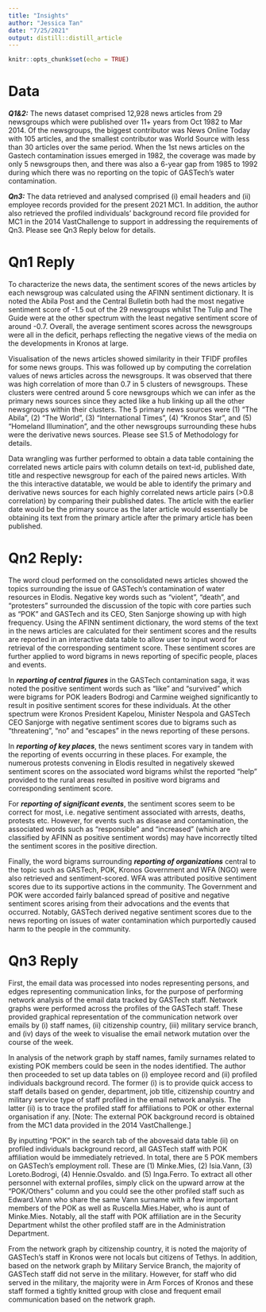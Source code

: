 ```yaml
---
title: "Insights"
author: "Jessica Tan"
date: "7/25/2021"
output: distill::distill_article
---
```


```r
knitr::opts_chunk$set(echo = TRUE)
```

# Data

***Q1&2:*** The news dataset comprised 12,928 news articles from 29 newsgroups which were published over 11+ years from Oct 1982 to Mar 2014.  Of the newsgroups, the biggest contributor was News Online Today with 105 articles, and the smallest contributor was World Source with less than 30 articles over the same period. When the 1st news articles on the Gastech contamination issues emerged in 1982, the coverage was made by only 5 newsgroups then, and there was also a 6-year gap from 1985 to 1992 during which there was no reporting on the topic of GASTech's water contamination. 


***Qn3:*** The data retrieved and analysed comprised (i) email headers and (ii) employee records provided for the present 2021 MC1. In addition, the author also retrieved the profiled individuals’ background record file provided for MC1 in the 2014 VastChallenge to support in addressing the requirements of Qn3. Please see Qn3 Reply below for details. 


# Qn1 Reply

To characterize the news data, the sentiment scores of the news articles by each newsgroup was calculated using the AFINN sentiment dictionary. It is noted the Abila Post and the Central Bulletin both had the most negative sentiment score of -1.5 out of the 29 newsgroups whilst The Tulip and The Guide were at the other spectrum with the least negative sentiment score of around -0.7. Overall, the average sentiment scores across the newsgroups were all in the deficit, perhaps reflecting the negative views of the media on the developments in Kronos at large.

Visualisation of the news articles showed similarity in their TFIDF profiles for some news groups. This was followed up by computing the correlation values of news articles across the newsgroups. It was observed that there was high correlation of more than 0.7 in 5 clusters of newsgroups. These clusters were centred around 5 core newsgroups which we can infer as the primary news sources since they acted like a hub linking up all the other newsgroups within their clusters. The 5 primary news sources were (1) “The Abila”, (2) “The World”, (3) “International Times”, (4) “Kronos Star”, and (5) “Homeland Illumination”, and  the other newsgroups surrounding these hubs were the derivative news sources. Please see S1.5 of Methodology for details.

Data wrangling was further performed to obtain a data table containing the correlated news article pairs with column details on text-id, published date, title and respective newsgroup for each of the paired news articles. With the this interactive datatable, we would be able to identify the primary and derivative news sources for each highly correlated news article pairs (>0.8 correlation) by comparing their published dates. The article with the earlier date would be the primary source as the later article would essentially be obtaining its text from the primary article after the primary article has been published.

# Qn2 Reply:

The word cloud performed on the consolidated news articles showed the topics surrounding the issue of GASTech’s contamination of water resources in Elodis. Negative key words such as “violent”, “death”, and “protesters” surrounded the discussion of the topic with core parties such as “POK”  and GASTech and its CEO, Sten Sanjorge showing up with high frequency. 
Using the AFINN sentiment dictionary, the word stems of the text in the news articles are calculated for their sentiment scores and the results are reported in an interactive data table to allow user to input word for retrieval of the corresponding sentiment score. These sentiment scores are further applied to word bigrams in news reporting of specific people, places and events. 

In ***reporting of central figures*** in the GASTech contamination saga, it was noted the positive sentiment words such as “like” and “survived” which were bigrams for POK leaders Bodrogi and Carmine weighed significantly to result in positive sentiment scores for these individuals. At the other spectrum were Kronos President Kapelou, Minister Nespola and GASTech CEO Sanjorge with negative sentiment scores due to bigrams such as “threatening”, “no” and “escapes” in the news reporting of these persons.

In ***reporting of key places***, the news sentiment scores vary in tandem with the reporting of events occurring in these places. For example, the numerous protests convening in Elodis resulted in negatively skewed sentiment scores on the associated word bigrams whilst the reported “help” provided to the rural areas resulted in positive word bigrams and corresponding sentiment score.

For ***reporting of significant events***, the sentiment scores seem to be correct for most, i.e. negative sentiment associated with arrests, deaths, protests etc. However, for events such as disease and contamination, the associated words such as “responsible” and “increased” (which are classified by AFINN as positive sentiment words) may have incorrectly tilted the sentiment scores in the positive direction.

Finally, the word bigrams surrounding ***reporting of organizations*** central to the topic such as GASTech, POK, Kronos Government and WFA (NGO) were also retrieved and sentiment-scored. WFA was attributed positive sentiment scores due to its supportive actions in the community. The Government and POK were accorded fairly balanced spread of positive and negative sentiment scores arising from their advocations and the events that occurred. Notably, GASTech derived negative sentiment scores due to the news reporting on issues of water contamination which purportedly caused harm to the people in the community.

# Qn3 Reply

First, the email data was processed into nodes representing persons, and edges representing communication links, for the purpose of performing network analysis of the email data tracked by GASTech staff.  Network graphs were performed across the profiles of the GASTech staff. These provided graphical representation of the communication network over emails by (i) staff names, (ii) citizenship country, (iii) military service branch, and (iv) days of the week to visualise the email network mutation over the course of the week.

In analysis of the network graph by staff names, family surnames related to existing POK members could be seen in the nodes identified. The author then proceeded to set up data tables on (i) employee record and (ii) profiled individuals background record. The former (i) is to provide quick access to staff details based on gender, department, job title, citizenship country and military service type of staff profiled in the email network analysis. The latter (ii) is to trace the profiled staff for affiliations to POK or other external organisation if any. [Note: The external POK background record is obtained from the MC1 data provided in the 2014 VastChallenge.]

By inputting “POK” in the search tab of the abovesaid data table (ii) on profiled individuals background record, all GASTech staff with POK affiliation would be immediately retrieved. In total, there are 5 POK members on GASTech’s employment roll. These are (1) Minke.Mies, (2) Isia.Vann, (3) Loreto.Bodrogi, (4) Hennie.Osvaldo. and (5) Inga.Ferro. To extract all other personnel with external profiles, simply click on the upward arrow at the “POK/Others” column and you could see the other profiled staff such as Edward.Vann who share the same Vann surname with a few important members of the POK as well as Ruscella.Mies.Haber, who is aunt of Minke.Mies. Notably, all the staff with POK affiliation are in the Security Department whilst the other profiled staff are in the Administration Department.

From the network graph by citizenship country, it is noted the majority of GASTech’s staff in Kronos were not locals but citizens of Tethys. In addition, based on the network graph by Military Service Branch, the majority of GASTech staff did not serve in the military. However, for staff who did served in the military, the majority were in Arm Forces of Kronos and these staff formed a tightly knitted group with close and frequent email communication based on the network graph. 
